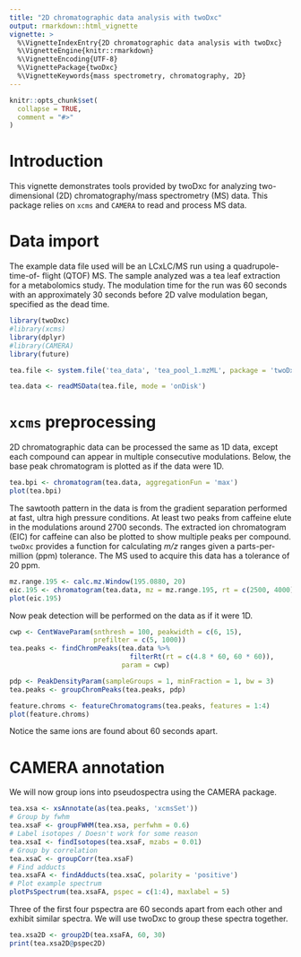 ```yaml
---
title: "2D chromatographic data analysis with twoDxc"
output: rmarkdown::html_vignette
vignette: >
  %\VignetteIndexEntry{2D chromatographic data analysis with twoDxc}
  %\VignetteEngine{knitr::rmarkdown}
  %\VignetteEncoding{UTF-8}
  %\VignettePackage{twoDxc}
  %\VignetteKeywords{mass spectrometry, chromatography, 2D}
---
```


```r
knitr::opts_chunk$set(
  collapse = TRUE,
  comment = "#>"
)
```

# Introduction

This vignette demonstrates tools provided by twoDxc for analyzing
two-dimensional (2D) chromatography/mass spectrometry (MS) data. This package 
relies on `xcms` and `CAMERA` to read and process MS data.

# Data import

The example data file used will be an LCxLC/MS run using a quadrupole-time-of-
flight (QTOF) MS. The sample analyzed was a tea leaf extraction for a
metabolomics study. The modulation time for the run was 60 seconds with an
approximately 30 seconds before 2D valve modulation began, specified as the dead
time.
```r
library(twoDxc)
#library(xcms)
library(dplyr)
#library(CAMERA)
library(future)

tea.file <- system.file('tea_data', 'tea_pool_1.mzML', package = 'twoDxc')

tea.data <- readMSData(tea.file, mode = 'onDisk')
```

# `xcms` preprocessing

2D chromatographic data can be processed the same as 1D data, except each
compound can appear in multiple consecutive modulations. Below, the base peak
chromatogram is plotted as if the data were 1D.
```r
tea.bpi <- chromatogram(tea.data, aggregationFun = 'max')
plot(tea.bpi)
```

The sawtooth pattern in the data is from the gradient separation performed at
fast, ultra high pressure conditions. At least two peaks from caffeine elute in
the modulations around 2700 seconds. The extracted ion chromatogram (EIC) for
caffeine can also be plotted to show multiple peaks per compound. `twoDxc` 
provides a function for calculating _m/z_ ranges given a parts-per-million (ppm)
tolerance. The MS used to acquire this data has a tolerance of 20 ppm.
```r
mz.range.195 <- calc.mz.Window(195.0880, 20)
eic.195 <- chromatogram(tea.data, mz = mz.range.195, rt = c(2500, 4000))
plot(eic.195)
```
Now peak detection will be performed on the data as if it were 1D.
```r
cwp <- CentWaveParam(snthresh = 100, peakwidth = c(6, 15),
                     prefilter = c(5, 1000))
tea.peaks <- findChromPeaks(tea.data %>%
                              filterRt(rt = c(4.8 * 60, 60 * 60)),
                            param = cwp)

pdp <- PeakDensityParam(sampleGroups = 1, minFraction = 1, bw = 3)
tea.peaks <- groupChromPeaks(tea.peaks, pdp)

feature.chroms <- featureChromatograms(tea.peaks, features = 1:4)
plot(feature.chroms)
```
Notice the same ions are found about 60 seconds apart.

# CAMERA annotation

We will now group ions into pseudospectra using the CAMERA package.
```r
tea.xsa <- xsAnnotate(as(tea.peaks, 'xcmsSet'))
# Group by fwhm
tea.xsaF <- groupFWHM(tea.xsa, perfwhm = 0.6)
# Label isotopes / Doesn't work for some reason
tea.xsaI <- findIsotopes(tea.xsaF, mzabs = 0.01)
# Group by correlation
tea.xsaC <- groupCorr(tea.xsaF)
# Find adducts
tea.xsaFA <- findAdducts(tea.xsaC, polarity = 'positive')
# Plot example spectrum
plotPsSpectrum(tea.xsaFA, pspec = c(1:4), maxlabel = 5)
```
Three of the first four pspectra are 60 seconds apart from each other and
exhibit similar spectra. We will use twoDxc to group these spectra together.
```r
tea.xsa2D <- group2D(tea.xsaFA, 60, 30)
print(tea.xsa2D@pspec2D)
```


